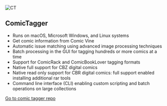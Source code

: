 
![CT](../../../public/guides/external-tools/comictagger.png "Comic Tagger UI")

## ComicTagger
* Runs on macOS, Microsoft Windows, and Linux systems
* Get comic information from Comic Vine
* Automatic issue matching using advanced image processing techniques
* Batch processing in the GUI for tagging hundreds or more comics at a time
* Support for ComicRack and ComicBookLover tagging formats
* Native full support for CBZ digital comics
* Native read only support for CBR digital comics: full support enabled installing additional rar tools
* Command line interface (CLI) enabling custom scripting and batch operations on large collections

[Go to comic tagger repo](https://github.com/comictagger/comictagger)